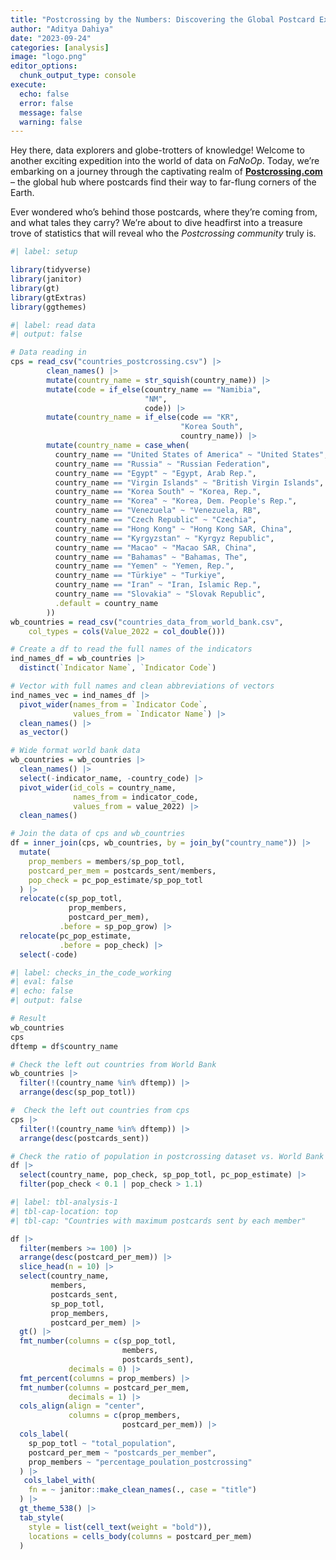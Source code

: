 ```yaml
---
title: "Postcrossing by the Numbers: Discovering the Global Postcard Exchange"
author: "Aditya Dahiya"
date: "2023-09-24"
categories: [analysis]
image: "logo.png"
editor_options: 
  chunk_output_type: console
execute: 
  echo: false
  error: false
  message: false
  warning: false
---
```


Hey there, data explorers and globe-trotters of knowledge! Welcome to another exciting expedition into the world of data on *FaNoOp*. Today, we're embarking on a journey through the captivating realm of [**Postcrossing.com**](https://www.postcrossing.com/) -- the global hub where postcards find their way to far-flung corners of the Earth.

Ever wondered who's behind those postcards, where they're coming from, and what tales they carry? We're about to dive headfirst into a treasure trove of statistics that will reveal who the *Postcrossing community* truly is.

```r
#| label: setup

library(tidyverse)
library(janitor)
library(gt)
library(gtExtras)
library(ggthemes)
```

```r
#| label: read data
#| output: false

# Data reading in
cps = read_csv("countries_postcrossing.csv") |>   
        clean_names() |>
        mutate(country_name = str_squish(country_name)) |>      
        mutate(code = if_else(country_name == "Namibia",
                              "NM",
                              code)) |>
        mutate(country_name = if_else(code == "KR", 
                                      "Korea South", 
                                      country_name)) |>
        mutate(country_name = case_when(
          country_name == "United States of America" ~ "United States",
          country_name == "Russia" ~ "Russian Federation",
          country_name == "Egypt" ~ "Egypt, Arab Rep.",
          country_name == "Virgin Islands" ~ "British Virgin Islands",
          country_name == "Korea South" ~ "Korea, Rep.",
          country_name == "Korea" ~ "Korea, Dem. People's Rep.",
          country_name == "Venezuela" ~ "Venezuela, RB",
          country_name == "Czech Republic" ~ "Czechia",
          country_name == "Hong Kong" ~ "Hong Kong SAR, China",
          country_name == "Kyrgyzstan" ~ "Kyrgyz Republic",
          country_name == "Macao" ~ "Macao SAR, China",
          country_name == "Bahamas" ~ "Bahamas, The",
          country_name == "Yemen" ~ "Yemen, Rep.",
          country_name == "Türkiye" ~ "Turkiye",
          country_name == "Iran" ~ "Iran, Islamic Rep.",
          country_name == "Slovakia" ~ "Slovak Republic",
          .default = country_name
        ))
wb_countries = read_csv("countries_data_from_world_bank.csv", 
    col_types = cols(Value_2022 = col_double()))

# Create a df to read the full names of the indicators
ind_names_df = wb_countries |> 
  distinct(`Indicator Name`, `Indicator Code`)

# Vector with full names and clean abbreviations of vectors
ind_names_vec = ind_names_df |>
  pivot_wider(names_from = `Indicator Code`,
              values_from = `Indicator Name`) |>
  clean_names() |>
  as_vector()

# Wide format world bank data
wb_countries = wb_countries |>
  clean_names() |>
  select(-indicator_name, -country_code) |>
  pivot_wider(id_cols = country_name,
              names_from = indicator_code,
              values_from = value_2022) |>
  clean_names()

# Join the data of cps and wb_countries
df = inner_join(cps, wb_countries, by = join_by("country_name")) |>
  mutate(
    prop_members = members/sp_pop_totl,
    postcard_per_mem = postcards_sent/members,
    pop_check = pc_pop_estimate/sp_pop_totl
  ) |>
  relocate(c(sp_pop_totl,
             prop_members,
             postcard_per_mem),
           .before = sp_pop_grow) |>
  relocate(pc_pop_estimate, 
           .before = pop_check) |>
  select(-code)
```

```r
#| label: checks_in_the_code_working
#| eval: false
#| echo: false
#| output: false

# Result
wb_countries
cps
dftemp = df$country_name

# Check the left out countries from World Bank
wb_countries |>
  filter(!(country_name %in% dftemp)) |>
  arrange(desc(sp_pop_totl))

#  Check the left out countries from cps
cps |>
  filter(!(country_name %in% dftemp)) |>
  arrange(desc(postcards_sent))

# Check the ratio of population in postcrossing dataset vs. World Bank dataset
df |>
  select(country_name, pop_check, sp_pop_totl, pc_pop_estimate) |>
  filter(pop_check < 0.1 | pop_check > 1.1)
```

```r
#| label: tbl-analysis-1
#| tbl-cap-location: top
#| tbl-cap: "Countries with maximum postcards sent by each member"

df |>
  filter(members >= 100) |>
  arrange(desc(postcard_per_mem)) |>
  slice_head(n = 10) |>
  select(country_name,
         members,
         postcards_sent,
         sp_pop_totl, 
         prop_members,
         postcard_per_mem) |>
  gt() |>
  fmt_number(columns = c(sp_pop_totl,
                         members,
                         postcards_sent),
             decimals = 0) |>
  fmt_percent(columns = prop_members) |>
  fmt_number(columns = postcard_per_mem,
             decimals = 1) |>
  cols_align(align = "center",
             columns = c(prop_members,
                         postcard_per_mem)) |>
  cols_label(
    sp_pop_totl ~ "total_population",
    postcard_per_mem ~ "postcards_per_member",
    prop_members ~ "percentage_poulation_postcrossing"
  ) |>
   cols_label_with(
    fn = ~ janitor::make_clean_names(., case = "title")
  ) |>
  gt_theme_538() |>
  tab_style(
    style = list(cell_text(weight = "bold")),
    locations = cells_body(columns = postcard_per_mem)
  )
```
